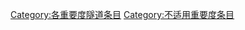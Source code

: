 {{catmore1|[[Wikipedia:隧道专题|Wikipedia:隧道专题]]}}
{{Articles by Importance|topic=隧道|project=隧道|format=TOC}}
{{emptycat}}

[[Category:各重要度隧道条目|Category:各重要度隧道条目]]
[[Category:不适用重要度条目|Category:不适用重要度条目]]